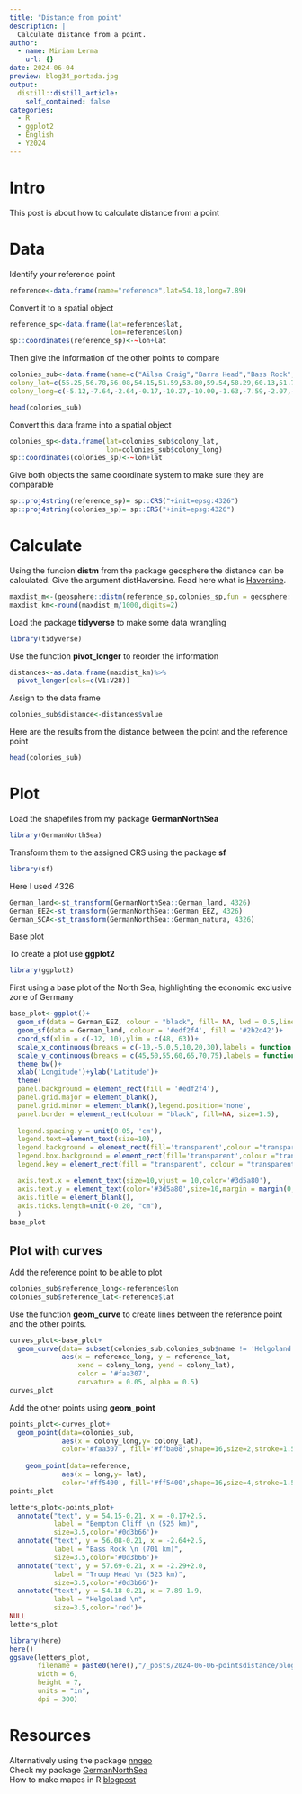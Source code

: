 ```yaml
---
title: "Distance from point"
description: |
  Calculate distance from a point.
author:
  - name: Miriam Lerma
    url: {}
date: 2024-06-04
preview: blog34_portada.jpg
output:
  distill::distill_article:
    self_contained: false
categories:
  - R
  - ggplot2
  - English
  - Y2024
---
```


# Intro

This post is about how to calculate distance from a point

# Data

Identify your reference point

```r
reference<-data.frame(name="reference",lat=54.18,long=7.89)
```

Convert it to a spatial object

```r
reference_sp<-data.frame(lat=reference$lat,
                         lon=reference$lon)
sp::coordinates(reference_sp)<-~lon+lat
```

Then give the information of the other points to compare

```r
colonies_sub<-data.frame(name=c("Ailsa Craig","Barra Head","Bass Rock","Bempton Cliff","Bull Rock","Clare Island", "Fair Isle", "Flannan Isles","Foula","Grassholm Island","Great Saltee", "Helgoland" , "Hermaness", "Ireland’s Eye", "Lambay", "Les Etac/Alderrney","Little Skellig","Mykinesholmur","Noss" ,"Ortac","Rouzic Island","Scar Rocks","St. Kilda","Sula sgeir","Sule Skerry","Sule Stack","Troup Head","Westray"),
colony_lat=c(55.25,56.78,56.08,54.15,51.59,53.80,59.54,58.29,60.13,51.73,52.12,54.18,60.71,53.40,53.49,49.70,51.78,62.10,60.14,49.72,48.90,54.67,57.81,59.10,59.08,59.02,57.69,59.29),
colony_long=c(-5.12,-7.64,-2.64,-0.17,-10.27,-10.00,-1.63,-7.59,-2.07,-5.48,-6.62,7.89,-0.88,-6.06,-6.02,-2.24,-10.51,-7.68,-1.02,-2.29,-3.44,-4.70,-8.56,-6.16,-4.41,-4.51,-2.29,-2.98))
```

```r
head(colonies_sub)
```

Convert this data frame into a spatial object

```r
colonies_sp<-data.frame(lat=colonies_sub$colony_lat,
                        lon=colonies_sub$colony_long)
sp::coordinates(colonies_sp)<-~lon+lat
```

Give both objects the same coordinate system to make sure they are comparable

```r
sp::proj4string(reference_sp)= sp::CRS("+init=epsg:4326")
sp::proj4string(colonies_sp)= sp::CRS("+init=epsg:4326")
```

# Calculate 

Using the funcion **distm** from the package geosphere the distance can be calculated. 
Give the argument distHaversine. Read here what is [Haversine](https://en.wikipedia.org/wiki/Haversine_formula).

```r
maxdist_m<-(geosphere::distm(reference_sp,colonies_sp,fun = geosphere::distHaversine))
maxdist_km<-round(maxdist_m/1000,digits=2)
```

Load the package **tidyverse** to make some data wrangling 

```r
library(tidyverse)
```

Use the function **pivot_longer** to reorder the information

```r
distances<-as.data.frame(maxdist_km)%>%
  pivot_longer(cols=c(V1:V28))
```

Assign to the data frame

```r
colonies_sub$distance<-distances$value
```

Here are the results from the distance between the point and the reference point

```r
head(colonies_sub)
```

# Plot

Load the shapefiles from my package **GermanNorthSea**

```r
library(GermanNorthSea)
```

Transform them to the assigned CRS using the package **sf**

```r
library(sf)
```

Here I used 4326

```r
German_land<-st_transform(GermanNorthSea::German_land, 4326)
German_EEZ<-st_transform(GermanNorthSea::German_EEZ, 4326)
German_SCA<-st_transform(GermanNorthSea::German_natura, 4326)
```

Base plot

To create a plot use **ggplot2**

```r
library(ggplot2)
```

First using a base plot of the North Sea, highlighting the economic exclusive zone of Germany 

```r
base_plot<-ggplot()+
  geom_sf(data = German_EEZ, colour = "black", fill= NA, lwd = 0.5,linetype="dashed")+
  geom_sf(data = German_land, colour = '#edf2f4', fill = '#2b2d42')+
  coord_sf(xlim = c(-12, 10),ylim = c(48, 63))+
  scale_x_continuous(breaks = c(-10,-5,0,5,10,20,30),labels = function(x) paste0(x, '\u00B0')) +
  scale_y_continuous(breaks = c(45,50,55,60,65,70,75),labels = function(x) paste0(x, '\u00B0'))  +
  theme_bw()+
  xlab('Longitude')+ylab('Latitude')+
  theme(
  panel.background = element_rect(fill = '#edf2f4'),
  panel.grid.major = element_blank(),
  panel.grid.minor = element_blank(),legend.position='none',
  panel.border = element_rect(colour = "black", fill=NA, size=1.5),
  
  legend.spacing.y = unit(0.05, 'cm'),
  legend.text=element_text(size=10),
  legend.background = element_rect(fill='transparent',colour ="transparent"),
  legend.box.background = element_rect(fill='transparent',colour ="transparent"),
  legend.key = element_rect(fill = "transparent", colour = "transparent"),

  axis.text.x = element_text(size=10,vjust = 10,color='#3d5a80'),
  axis.text.y = element_text(color='#3d5a80',size=10,margin = margin(0,-1.00,0,1, unit = 'cm')),
  axis.title = element_blank(),
  axis.ticks.length=unit(-0.20, "cm"),
  )
base_plot
```


## Plot with curves

Add the reference point to be able to plot

```r
colonies_sub$reference_long<-reference$lon
colonies_sub$reference_lat<-reference$lat
```

Use the function **geom_curve** to create lines between the reference point and the other points. 

```r
curves_plot<-base_plot+
  geom_curve(data= subset(colonies_sub,colonies_sub$name != 'Helgoland'),
             aes(x = reference_long, y = reference_lat, 
                 xend = colony_long, yend = colony_lat),  
                 color = '#faa307',
                 curvature = 0.05, alpha = 0.5)
curves_plot
```

Add the other points using **geom_point**

```r
points_plot<-curves_plot+
  geom_point(data=colonies_sub,
             aes(x = colony_long,y= colony_lat), 
             color='#faa307', fill='#ffba08',shape=16,size=2,stroke=1.5)+
  
    geom_point(data=reference,
             aes(x = long,y= lat), 
             color='#ff5400', fill='#ff5400',shape=16,size=4,stroke=1.5)
points_plot
```


```r
letters_plot<-points_plot+
  annotate("text", y = 54.15-0.21, x = -0.17+2.5, 
           label = "Bempton Cliff \n (525 km)",
           size=3.5,color='#0d3b66')+
  annotate("text", y = 56.08-0.21, x = -2.64+2.5, 
           label = "Bass Rock \n (701 km)",
           size=3.5,color='#0d3b66')+
  annotate("text", y = 57.69-0.21, x = -2.29+2.0, 
           label = "Troup Head \n (523 km)",
           size=3.5,color='#0d3b66')+
  annotate("text", y = 54.18-0.21, x = 7.89-1.9, 
           label = "Helgoland \n",
           size=3.5,color='red')+
NULL
letters_plot
```


```r
library(here)
here()
ggsave(letters_plot,
       filename = paste0(here(),"/_posts/2024-06-06-pointsdistance/blog34.jpg"),
       width = 6, 
       height = 7, 
       units = "in",
       dpi = 300)
```


# Resources

Alternatively using the package [nngeo](https://cran.r-project.org/web/packages/nngeo/index.html)  
Check my package [GermanNorthSea](https://www.miriam-lerma.com/posts/2023-06-02-germannorthsea/)  
How to make mapes in R [blogpost](https://www.miriam-lerma.com/posts/2023-03-04-mapping-in-r/)

